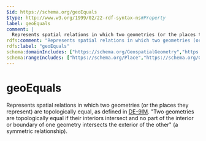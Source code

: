 ```yaml
---
$id: https://schema.org/geoEquals
$type: http://www.w3.org/1999/02/22-rdf-syntax-ns#Property
label: geoEquals
comment: |
  Represents spatial relations in which two geometries (or the places they represent) are topologically equal, as defined in [DE-9IM](https://en.wikipedia.org/wiki/DE-9IM). "Two geometries are topologically equal if their interiors intersect and no part of the interior or boundary of one geometry intersects the exterior of the other" (a symmetric relationship).
rdfs:comment: "Represents spatial relations in which two geometries (or the places they represent) are topologically equal, as defined in [DE-9IM](https://en.wikipedia.org/wiki/DE-9IM). \"Two geometries are topologically equal if their interiors intersect and no part of the interior or boundary of one geometry intersects the exterior of the other\" (a symmetric relationship)."
rdfs:label: "geoEquals"
schema:domainIncludes: ["https://schema.org/GeospatialGeometry","https://schema.org/Place"]
schema:rangeIncludes: ["https://schema.org/Place","https://schema.org/GeospatialGeometry"]
---
```


# geoEquals

Represents spatial relations in which two geometries (or the places they represent) are topologically equal, as defined in [DE-9IM](https://en.wikipedia.org/wiki/DE-9IM). "Two geometries are topologically equal if their interiors intersect and no part of the interior or boundary of one geometry intersects the exterior of the other" (a symmetric relationship).

